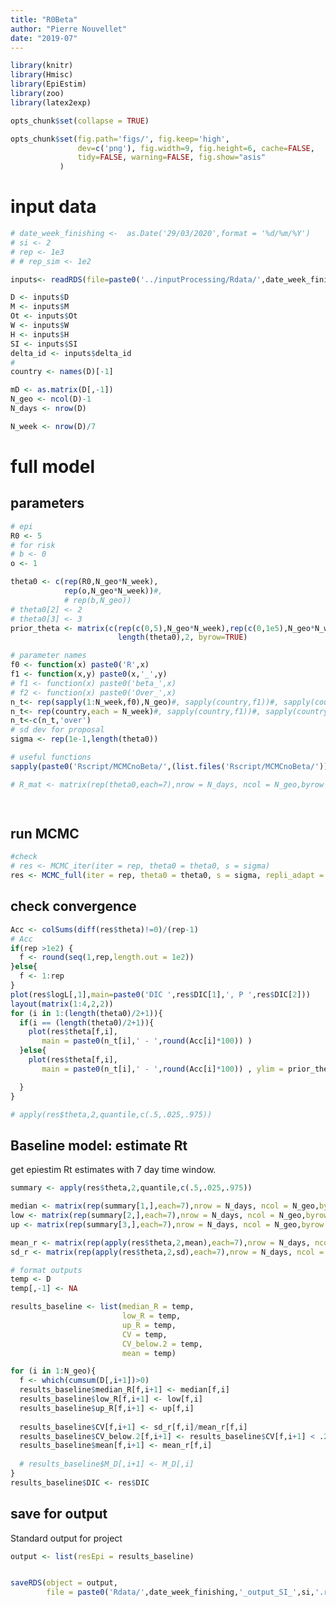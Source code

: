 ```yaml
---
title: "R0Beta"
author: "Pierre Nouvellet"
date: "2019-07"
---
```


```r
library(knitr)
library(Hmisc)
library(EpiEstim)
library(zoo)
library(latex2exp)

opts_chunk$set(collapse = TRUE)

opts_chunk$set(fig.path='figs/', fig.keep='high', 
               dev=c('png'), fig.width=9, fig.height=6, cache=FALSE,
               tidy=FALSE, warning=FALSE, fig.show="asis"
 	       )

```

# input data


```r


# date_week_finishing <-  as.Date('29/03/2020',format = '%d/%m/%Y')
# si <- 2
# rep <- 1e3
# # rep_sim <- 1e2

inputs<- readRDS(file=paste0('../inputProcessing/Rdata/',date_week_finishing,'_inputsG_SI_',si,'.rds'))

D <- inputs$D
M <- inputs$M
Ot <- inputs$Ot
W <- inputs$W
H <- inputs$H
SI <- inputs$SI
delta_id <- inputs$delta_id
#
country <- names(D)[-1]

mD <- as.matrix(D[,-1])
N_geo <- ncol(D)-1
N_days <- nrow(D)

N_week <- nrow(D)/7
```


# full model

## parameters 

```r
# epi
R0 <- 5
# for risk
# b <- 0
o <- 1

theta0 <- c(rep(R0,N_geo*N_week),
            rep(o,N_geo*N_week))#,
            # rep(b,N_geo))
# theta0[2] <- 2
# theta0[3] <- 3
prior_theta <- matrix(c(rep(c(0,5),N_geo*N_week),rep(c(0,1e5),N_geo*N_week)),
                        length(theta0),2, byrow=TRUE)

# parameter names
f0 <- function(x) paste0('R',x)
f1 <- function(x,y) paste0(x,'_',y)
# f1 <- function(x) paste0('beta_',x)
# f2 <- function(x) paste0('Over_',x)
n_t<- rep(sapply(1:N_week,f0),N_geo)#, sapply(country,f1))#, sapply(country,f2))
n_t<- rep(country,each = N_week)#, sapply(country,f1))#, sapply(country,f2))
n_t<-c(n_t,'over')
# sd dev for proposal
sigma <- rep(1e-1,length(theta0))

# useful functions
sapply(paste0('Rscript/MCMCnoBeta/',(list.files('Rscript/MCMCnoBeta/'))),FUN = source)

# R_mat <- matrix(rep(theta0,each=7),nrow = N_days, ncol = N_geo,byrow = FALSE)

 
```

## run MCMC

```r
#check
# res <- MCMC_iter(iter = rep, theta0 = theta0, s = sigma)
res <- MCMC_full(iter = rep, theta0 = theta0, s = sigma, repli_adapt = 10, within_iter = rep/10)


```


## check convergence


```r

Acc <- colSums(diff(res$theta)!=0)/(rep-1)
# Acc
if(rep >1e2) {
  f <- round(seq(1,rep,length.out = 1e2))
}else{
  f <- 1:rep
}
plot(res$logL[,1],main=paste0('DIC ',res$DIC[1],', P ',res$DIC[2]))
layout(matrix(1:4,2,2))
for (i in 1:(length(theta0)/2+1)){
  if(i == (length(theta0)/2+1)){
    plot(res$theta[f,i],
       main = paste0(n_t[i],' - ',round(Acc[i]*100)) )
  }else{
    plot(res$theta[f,i],
       main = paste0(n_t[i],' - ',round(Acc[i]*100)) , ylim = prior_theta[i,])

  }
}

# apply(res$theta,2,quantile,c(.5,.025,.975))

```





## Baseline model: estimate Rt

get epiestim Rt estimates with 7 day time window.

```r

summary <- apply(res$theta,2,quantile,c(.5,.025,.975))

median <- matrix(rep(summary[1,],each=7),nrow = N_days, ncol = N_geo,byrow = FALSE)
low <- matrix(rep(summary[2,],each=7),nrow = N_days, ncol = N_geo,byrow = FALSE)
up <- matrix(rep(summary[3,],each=7),nrow = N_days, ncol = N_geo,byrow = FALSE)

mean_r <- matrix(rep(apply(res$theta,2,mean),each=7),nrow = N_days, ncol = N_geo,byrow = FALSE)
sd_r <- matrix(rep(apply(res$theta,2,sd),each=7),nrow = N_days, ncol = N_geo,byrow = FALSE)

# format outputs
temp <- D
temp[,-1] <- NA

results_baseline <- list(median_R = temp,
                         low_R = temp,
                         up_R = temp,
                         CV = temp,
                         CV_below.2 = temp,
                         mean = temp)

for (i in 1:N_geo){
  f <- which(cumsum(D[,i+1])>0)
  results_baseline$median_R[f,i+1] <- median[f,i]
  results_baseline$low_R[f,i+1] <- low[f,i]
  results_baseline$up_R[f,i+1] <- up[f,i]
  
  results_baseline$CV[f,i+1] <- sd_r[f,i]/mean_r[f,i]
  results_baseline$CV_below.2[f,i+1] <- results_baseline$CV[f,i+1] < .2
  results_baseline$mean[f,i+1] <- mean_r[f,i]
  
  # results_baseline$M_D[,i+1] <- M_D[,i]
}
results_baseline$DIC <- res$DIC

```


## save for output



Standard output for project


```r

output <- list(resEpi = results_baseline)


saveRDS(object = output,
        file = paste0('Rdata/',date_week_finishing,'_output_SI_',si,'.rds' ))
```

